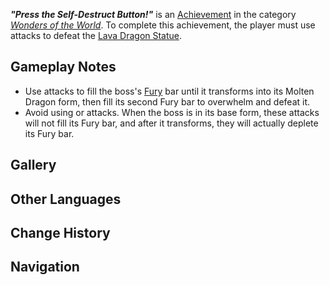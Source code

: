 {{Achievement Infobox
|id           = 82294
|order id     = 2294
|category     = Wonders of the World
|description  = Cause the Lava Dragon Statue to disintegrate using continuous Pyro attacks.
|requirements = 
|primogems    = 5
|tracking     = 
|topic        = Lava Dragon Statue
|type         = Boss
|hidden       = 1
}}
'''''"Press the Self-Destruct Button!"''''' is an [[Achievement]] in the category ''[[Wonders of the World]]''. To complete this achievement, the player must use {{Pyro}} attacks to defeat the [[Lava Dragon Statue]].

==Gameplay Notes==
* Use {{Pyro}} attacks to fill the boss's [[Fury]] bar until it transforms into its Molten Dragon form, then fill its second Fury bar to overwhelm and defeat it.
* Avoid using {{Hydro}} or {{Cryo}} attacks. When the boss is in its base form, these attacks will not fill its Fury bar, and after it transforms, they will actually deplete its Fury bar.

==Gallery==
{{Preview
|size=300px
|file=Lava Dragon Statue Dual Form 2
|caption=Overloading the Lava Dragon Statue
}}

<!--
==Video Guides==
{{EVT
|video1   = 
|caption1 = 
}}
-->
==Other Languages==
{{Other Languages
|en       = Press the Self-Destruct Button!
|zhs      = 按下自爆按钮！
|zhs_rm   = 
|zht      = 按下自爆按鈕！
|zht_rm   = 
|zh_tl    = 
|ja       = 自爆ボタンを押せ！
|ja_rm    = 
|ja_tl    = 
|ko       = 자폭 스위치를 눌러라!
|ko_tl    = 
|es       = ¡Pulsa el botón de autodestrucción!
|es_tl    = Press the Self-Destruct Button!
|fr       = Appuie sur le bouton d'autodestruction !
|fr_tl    = Press the Self-Destruct Button!
|ru       = Нажми кнопку самоуничтожения!
|ru_tl    = 
|th       = กดปุ่มระเบิดตัวเอง!
|th_rm    = 
|th_tl    = 
|vi       = Nhấn Nút Tự Kích Nổ Đi!
|vi_tl    = 
|de       = Drück den Knopf für die Selbstzerstörung!
|de_tl    = 
|id       = Ledakkan Diri Sendiri!
|id_tl    = Self-Destruct!
|pt       = Aperte o botão de autodestruição!
|pt_tl    = 
|tr       = Kendini İmha Etme Butonuna Bas!
|tr_tl    = 
|it       = Premere il pulsante di autodistruzione!
|it_tl    = 
}}

==Change History==
{{Change History|5.5}}

==Navigation==
{{Achievement Navbox}}